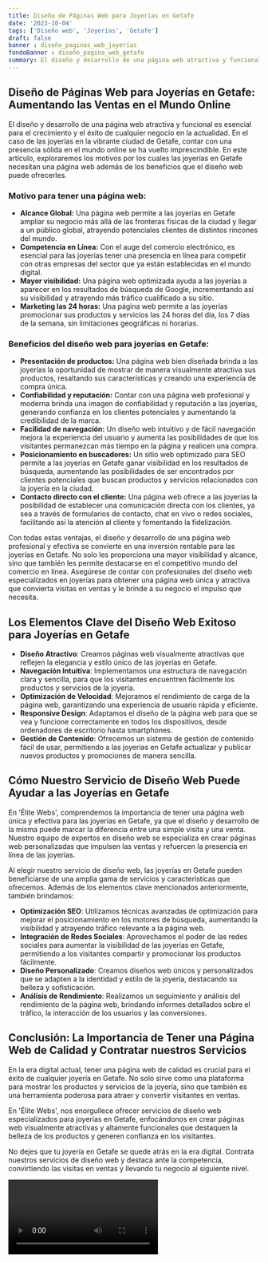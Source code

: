 ```yaml
---
title: Diseño de Páginas Web para Joyerías en Getafe
date: '2023-10-04'
tags: ['Diseño web', 'Joyerías', 'Getafe']
draft: false
banner : diseño_paginas_web_joyerías
fondoBanner : diseño_pagina_web_getafe
summary: El diseño y desarrollo de una página web atractiva y funcional es esencial para el crecimiento y el éxito de cualquier negocio en la actualidad. En el caso de las joyerías en la vibrante ciudad de Getafe, contar con una presencia sólida en el mundo online se ha vuelto imprescindible. En este artículo, exploraremos los motivos por los cuales las joyerías en Getafe necesitan una página web además de los beneficios que el diseño web puede ofrecerles.
---
```


## Diseño de Páginas Web para Joyerías en Getafe: Aumentando las Ventas en el Mundo Online

El diseño y desarrollo de una página web atractiva y funcional es esencial para el crecimiento y el éxito de cualquier negocio en la actualidad. En el caso de las joyerías en la vibrante ciudad de Getafe, contar con una presencia sólida en el mundo online se ha vuelto imprescindible. En este artículo, exploraremos los motivos por los cuales las joyerías en Getafe necesitan una página web además de los beneficios que el diseño web puede ofrecerles.

### Motivo para tener una página web:

- **Alcance Global:** Una página web permite a las joyerías en Getafe ampliar su negocio más allá de las fronteras físicas de la ciudad y llegar a un público global, atrayendo potenciales clientes de distintos rincones del mundo.
- **Competencia en Línea:** Con el auge del comercio electrónico, es esencial para las joyerías tener una presencia en línea para competir con otras empresas del sector que ya están establecidas en el mundo digital.
- **Mayor visibilidad:** Una página web optimizada ayuda a las joyerías a aparecer en los resultados de búsqueda de Google, incrementando así su visibilidad y atrayendo más tráfico cualificado a su sitio.
- **Marketing las 24 horas:** Una página web permite a las joyerías promocionar sus productos y servicios las 24 horas del día, los 7 días de la semana, sin limitaciones geográficas ni horarias.

### Beneficios del diseño web para joyerías en Getafe:

- **Presentación de productos:** Una página web bien diseñada brinda a las joyerías la oportunidad de mostrar de manera visualmente atractiva sus productos, resaltando sus características y creando una experiencia de compra única.
- **Confiabilidad y reputación:** Contar con una página web profesional y moderna brinda una imagen de confiabilidad y reputación a las joyerías, generando confianza en los clientes potenciales y aumentando la credibilidad de la marca.
- **Facilidad de navegación:** Un diseño web intuitivo y de fácil navegación mejora la experiencia del usuario y aumenta las posibilidades de que los visitantes permanezcan más tiempo en la página y realicen una compra.
- **Posicionamiento en buscadores:** Un sitio web optimizado para SEO permite a las joyerías en Getafe ganar visibilidad en los resultados de búsqueda, aumentando las posibilidades de ser encontrados por clientes potenciales que buscan productos y servicios relacionados con la joyería en la ciudad.
- **Contacto directo con el cliente:** Una página web ofrece a las joyerías la posibilidad de establecer una comunicación directa con los clientes, ya sea a través de formularios de contacto, chat en vivo o redes sociales, facilitando así la atención al cliente y fomentando la fidelización.

Con todas estas ventajas, el diseño y desarrollo de una página web profesional y efectiva se convierte en una inversión rentable para las joyerías en Getafe. No solo les proporciona una mayor visibilidad y alcance, sino que también les permite destacarse en el competitivo mundo del comercio en línea. Asegúrese de contar con profesionales del diseño web especializados en joyerías para obtener una página web única y atractiva que convierta visitas en ventas y le brinde a su negocio el impulso que necesita.

<GifSeo />

<Cta />

## Los Elementos Clave del Diseño Web Exitoso para Joyerías en Getafe

- **Diseño Atractivo**: Creamos páginas web visualmente atractivas que reflejen la elegancia y estilo único de las joyerías en Getafe.
- **Navegación Intuitiva**: Implementamos una estructura de navegación clara y sencilla, para que los visitantes encuentren fácilmente los productos y servicios de la joyería.
- **Optimización de Velocidad**: Mejoramos el rendimiento de carga de la página web, garantizando una experiencia de usuario rápida y eficiente.
- **Responsive Design**: Adaptamos el diseño de la página web para que se vea y funcione correctamente en todos los dispositivos, desde ordenadores de escritorio hasta smartphones.
- **Gestión de Contenido**: Ofrecemos un sistema de gestión de contenido fácil de usar, permitiendo a las joyerías en Getafe actualizar y publicar nuevos productos y promociones de manera sencilla.

## Cómo Nuestro Servicio de Diseño Web Puede Ayudar a las Joyerías en Getafe

En 'Élite Webs', comprendemos la importancia de tener una página web única y efectiva para las joyerías en Getafe, ya que el diseño y desarrollo de la misma puede marcar la diferencia entre una simple visita y una venta. Nuestro equipo de expertos en diseño web se especializa en crear páginas web personalizadas que impulsen las ventas y refuercen la presencia en línea de las joyerías.

Al elegir nuestro servicio de diseño web, las joyerías en Getafe pueden beneficiarse de una amplia gama de servicios y características que ofrecemos. Además de los elementos clave mencionados anteriormente, también brindamos:

- **Optimización SEO**: Utilizamos técnicas avanzadas de optimización para mejorar el posicionamiento en los motores de búsqueda, aumentando la visibilidad y atrayendo tráfico relevante a la página web.
- **Integración de Redes Sociales**: Aprovechamos el poder de las redes sociales para aumentar la visibilidad de las joyerías en Getafe, permitiendo a los visitantes compartir y promocionar los productos fácilmente.
- **Diseño Personalizado**: Creamos diseños web únicos y personalizados que se adapten a la identidad y estilo de la joyería, destacando su belleza y sofisticación.
- **Análisis de Rendimiento**: Realizamos un seguimiento y análisis del rendimiento de la página web, brindando informes detallados sobre el tráfico, la interacción de los usuarios y las conversiones.

## Conclusión: La Importancia de Tener una Página Web de Calidad y Contratar nuestros Servicios

En la era digital actual, tener una página web de calidad es crucial para el éxito de cualquier joyería en Getafe. No solo sirve como una plataforma para mostrar los productos y servicios de la joyería, sino que también es una herramienta poderosa para atraer y convertir visitantes en ventas.

En 'Élite Webs', nos enorgullece ofrecer servicios de diseño web especializados para joyerías en Getafe, enfocándonos en crear páginas web visualmente atractivas y altamente funcionales que destaquen la belleza de los productos y generen confianza en los visitantes.

No dejes que tu joyería en Getafe se quede atrás en la era digital. Contrata nuestros servicios de diseño web y destaca ante la competencia, convirtiendo las visitas en ventas y llevando tu negocio al siguiente nivel.

<Video />

<CtaBot job='Joyerías' city='Getafe'/>

<Gmaps query='Getafe+españa+maps' />